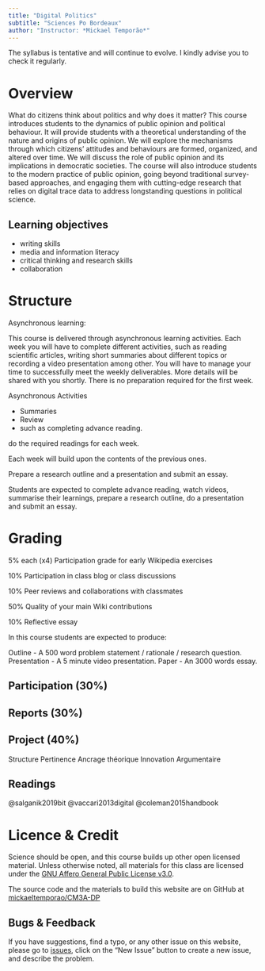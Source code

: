 ```yaml
---
title: "Digital Politics"
subtitle: "Sciences Po Bordeaux"
author: "Instructor: *Mickael Temporão*"
---
```


The syllabus is tentative and will continue to evolve. I kindly advise you to check it regularly.

# Overview

What do citizens think about politics and why does it matter? This course introduces students to the dynamics of public opinion and political behaviour. It will provide students with a theoretical understanding of the nature and origins of public opinion. We will explore the mechanisms through which citizens’ attitudes and behaviours are formed, organized, and altered over time. We will discuss the role of public opinion and its implications in democratic societies. The course will also introduce students to the modern practice of public opinion, going beyond traditional survey-based approaches, and engaging them with cutting-edge research that relies on digital trace data to address longstanding questions in political science.

## Learning objectives

- writing skills
- media and information literacy
- critical thinking and research skills
- collaboration

# Structure

Asynchronous learning:

This course is delivered through asynchronous learning activities. Each week you will have to complete different activities, such as reading scientific articles, writing short summaries about different topics or recording a video presentation among other. You will have to manage your time to successfully meet the weekly deliverables. More details will be shared with you shortly. There is no preparation required for the first week.

Asynchronous Activities


- Summaries
- Review
-
such as completing advance reading.

do the required readings  for each week.

Each week will build upon the contents of the previous ones.


Prepare a research outline and a presentation and submit an essay.

Students are expected to complete advance reading, watch videos, summarise their learnings, prepare a research outline, do a presentation and submit an essay.

# Grading

5% each (x4) Participation grade for early Wikipedia exercises

10% Participation in class blog or class discussions

10% Peer reviews and collaborations with classmates

50% Quality of your main Wiki contributions

10% Reflective essay

In this course students are expected to produce:

Outline
    - A 500 word problem statement / rationale / research question.
Presentation
    - A 5 minute video presentation.
Paper
    - An 3000 words essay.


## Participation (30%)
## Reports (30%)

## Project (40%)

Structure
Pertinence
Ancrage théorique
Innovation
Argumentaire

## Readings

\@salganik2019bit
\@vaccari2013digital
\@coleman2015handbook


# Licence & Credit

Science should be open, and this course builds up other open licensed material. Unless otherwise noted, all materials for this class are licensed under the [GNU Affero General Public License v3.0](https://spdx.org/licenses/AGPL-3.0-or-later.html).

The source code and the materials to build this website are on GitHub at [mickaeltemporao/CM3A-DP](https://github.com/mickaeltemporao/CM3A-DP)

## Bugs & Feedback

If you have suggestions, find a typo, or any other issue on this website, please go to [issues](https://github.com/mickaeltemporao/CM3A-DP/issues), click on the "New Issue" button to create a new issue, and describe the problem.

